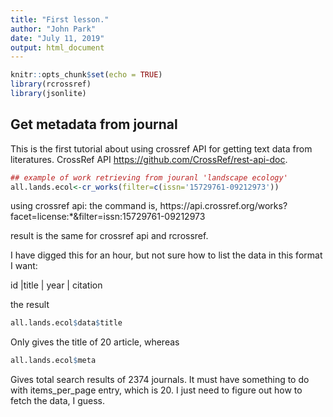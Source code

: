 ```yaml
---
title: "First lesson."
author: "John Park"
date: "July 11, 2019"
output: html_document
---
```


```r
knitr::opts_chunk$set(echo = TRUE)
library(rcrossref)
library(jsonlite)
```

## Get metadata from journal 

This is the first tutorial about using crossref API for getting text data from literatures. CrossRef API <https://github.com/CrossRef/rest-api-doc>.


```r
## example of work retrieving from jouranl 'landscape ecology'
all.lands.ecol<-cr_works(filter=c(issn='15729761-09212973'))

```
using crossref api: the command is,
https://api.crossref.org/works?facet=license:*&filter=issn:15729761-09212973

result is the same for crossref api and rcrossref. 

I have digged this for an hour, but not sure how to list the data in this format I want:

id |title | year | citation 

the result

```r
all.lands.ecol$data$title
```

Only gives the title of 20 article, whereas 

```r
all.lands.ecol$meta
```

Gives total search results of 2374 journals. It must have something to do with items_per_page entry, which is 20. I just need to figure out how to fetch the data, I guess.

